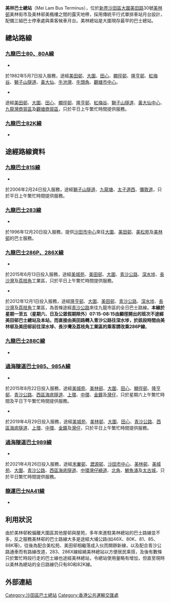 {{Infobox HK Bus terminus
| name= 美林巴士總站<br> Mei Lam Bus Terminus
| district=[[沙田區|沙田區]]
| image=Mei Lam Estate Bus Terminal 2017.jpg
| area=沙田
| street=[[美田路|美田路]]
| opendate=1981年
| terminate=[[九巴|九巴]]<br>[[九龍巴士80線|80、80A]]、[[九龍巴士82K線|82K]]
| via=九巴<br>[[九龍巴士81S線|81S]]、[[九龍巴士283線|283]]、[[九龍巴士286X線|286P、286X]]、[[九龍巴士288C線|288C]]<br>[[過海隧道巴士|過海隧道巴士]]<br>[[過海隧道巴士985線|985、985A]]、[[過海隧道巴士989線|989]]<br>[[龍運巴士|龍運巴士]]<br>[[龍運巴士NA41線|NA41]]
| feeder=
| nearbystreets=
| nearbysights=[[美林邨|美林邨]]
| notes= 
| alternative= 
| bgcolor=green
| fontcolor=white
}}

'''美林巴士總站'''（Mei Lam Bus Terminus），位於[[新界|新界]][[沙田區|沙田區]][[大圍|大圍]][[美田路|美田路]]30號[[美林邨|美林邨]]美林街市及美林邨美楓樓之間的露天地帶，採用傳統平行式單排車站月台設計，配備三組巴士停車處與乘客候車月台。美林總站是大圍現存最早的巴士總站。

==總站路線==
===[[九龍巴士80線|九龍巴士80、80A線]]===
;{{KMB|80}}
*{{HK Bus Route KLNT|80|inline}}
於1982年5月7日投入服務，途經[[美田邨|美田邨]]、[[大圍|大圍]]、[[田心圍|田心]]、[[顯徑邨|顯徑邨]]、[[隆亨邨|隆亨邨]]、[[紅梅谷|紅梅谷]]、[[獅子山隧道|獅子山隧道]]、[[黃大仙_(香港地方)|黃大仙]]、[[牛池灣|牛池灣]]、[[牛頭角|牛頭角]]、[[觀塘市中心|觀塘市中心]]。

;{{KMB|80A}}
*{{HK Bus Route KLNT|80A|inline}}
途經[[美田邨|美田邨]]、[[大圍|大圍]]、[[田心圍|田心]]、[[顯徑邨|顯徑邨]]、[[隆亨邨|隆亨邨]]、[[紅梅谷|紅梅谷]]、[[獅子山隧道|獅子山隧道]]、[[黃大仙中心|黃大仙中心]]、[[九龍灣商貿區|九龍灣商貿區]]及[[觀塘商貿區|觀塘商貿區]]，只於平日上午繁忙時間提供服務。

===[[九龍巴士82K線|九龍巴士82K線]]===
*{{HK Bus Route KLNT|82K|inline}}

==途經路線資料==
===[[九龍巴士81S線|九龍巴士81S線]]===
*{{HK Bus Route KLNT|81S|inline}}
於2006年2月24日投入服務，途經[[獅子山隧道|獅子山隧道]]、[[九龍塘|九龍塘]]、[[太子道西|太子道西]]、[[彌敦道|彌敦道]]，只於平日上午繁忙時間提供服務。

===[[九龍巴士283線|九龍巴士283線]]===
*{{HK Bus Route KLNT|283|inline}}
於1996年12月20日投入服務，提供[[沙田市中心|沙田市中心]]來往[[大圍|大圍]]、[[美田邨|美田邨]]、[[美松苑|美松苑]]及[[美林邨|美林邨]]的巴士服務。

===[[九龍巴士286X線|九龍巴士286P、286X線]]===
;{{KMB|286P}}
*{{HK Bus Route KLNT|286P|inline}}
於2015年6月13日投入服務，途經[[美城苑|美城苑]]、[[美田邨|美田邨]]、[[大圍|大圍]]、[[青沙公路|青沙公路]]、[[深水埗|深水埗]]、[[長沙灣|長沙灣]]及[[荔枝角|荔枝角]]工業區，只於平日上午繁忙時間提供服務。

;{{KMB|286X}}
*{{HK Bus Route KLNT|286X|inline}}
於2012年12月1日投入服務，途經[[隆亨邨|隆亨邨]]、[[大圍|大圍]]、[[美田邨|美田邨]]、[[青沙公路|青沙公路]]、[[深水埗|深水埗]]、[[長沙灣|長沙灣]]及[[荔枝角|荔枝角]]工業區，為首條途經[[青沙公路|青沙公路]]來往九龍市區的全日巴士路線。'''本線於星期一至五（星期六、日及公眾假期除外）07:15-08:15由顯徑開出的班次不途經美田邨巴士總站及本站，而直接由美田路轉入青沙公路往深水埗，於該段時間由美林邨及美田邨前往深水埗、長沙灣及荔枝角工業區的乘客請改乘286P線'''。

===[[九龍巴士288C線|九龍巴士288C線]]===
*{{HK Bus Route KLNT|288C|inline}}

===[[過海隧道巴士985線|過海隧道巴士985、985A線]]===
;{{CHT|985}}
*{{HK Bus Route Cross Harbour|985|inline}}
於2015年8月22日投入服務，途經[[美城苑|美城苑]]、[[美林邨|美林邨]]、[[大圍|大圍]]、[[田心圍|田心]]、[[顯徑邨|顯徑邨]]、[[隆亨邨|隆亨邨]]、[[青沙公路|青沙公路]]、[[西區海底隧道|西區海底隧道]]、[[上環|上環]]、[[中環|中環]]、[[金鐘|金鐘]]及[[灣仔|灣仔]]，只於星期六上午繁忙時間及平日下午繁忙時間提供服務。

;{{CHT|985A}}
*{{HK Bus Route Cross Harbour|985A|inline}}
於2019年4月29日投入服務，途經[[美城苑|美城苑]]、[[美林邨|美林邨]]、[[大圍|大圍]]、[[田心圍|田心]]、[[青沙公路|青沙公路]]、[[西區海底隧道|西區海底隧道]]、[[上環|上環]]、[[中環|中環]]、[[金鐘|金鐘]]及[[灣仔|灣仔]]，只於平日上午繁忙時間提供服務。

===[[過海隧道巴士989線|過海隧道巴士989線]]===
*{{HK Bus Route Cross Harbour|989|inline}}
於2021年4月26日投入服務，途經[[禾輋邨|禾輋邨]]、[[瀝源邨|瀝源邨]]、[[沙田市中心|沙田市中心]]、[[美林邨|美林邨]]、[[美城苑|美城苑]]、[[大圍|大圍]]、[[青沙公路|青沙公路]]、[[西區海底隧道|西區海底隧道]]、[[中環灣仔繞道|中環灣仔繞道]]、[[北角|北角]]、[[鰂魚涌|鰂魚涌]]及[[太古城|太古城]]，只於平日繁忙時間提供服務。

===[[龍運巴士NA41線|龍運巴士NA41線]]===
*{{HK Bus Route Lantau|NA41|inline}}

==利用狀況==
由於美林邨較偏離大圍區其他屋邨與屋苑，多年來進駐美林總站的巴士路線並不多，反之服務美林邨的巴士路線大多是途經大埔公路(如46X、80K、81、85、88K等)，往後為配合美松苑、美田邨相繼落成入伙而開辧新線，以及配合青沙公路通車而有路線改道，283、286X線經繞美林總站以方便居民乘搭，及後有數條只於繁忙時段行走的巴士線也途經美林總站，令總站使用量略有增加，但直至現時以美林為總站的全日路線仍只有80和82K線。

==外部連結==

{{香港沙田區巴士總站列表}}

[[Category:沙田區巴士總站|Category:沙田區巴士總站]]
[[Category:香港公共運輸交匯處|Category:香港公共運輸交匯處]]